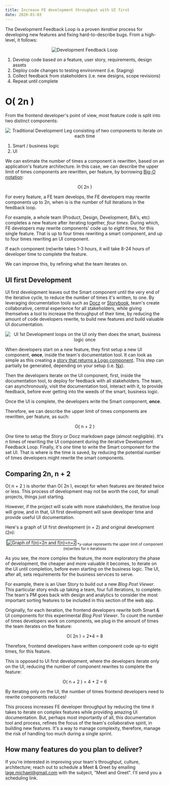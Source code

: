 ```yaml
---
title: Increase FE development throughput with UI first
date: 2020-01-03
---
```


The Development Feedback Loop is a proven *iterative* process for developing new features and fixing hard-to-describe bugs. From a high-level, it follows:

<center>
    <img src="/iterative-development-loop.png" alt="Development Feedback Loop" />
</center>

1. Develop code based on a feature, user story, requirements, design assets
2. Deploy code changes to testing environment (i.e. Staging)
3. Collect feedback from stakeholders (i.e. new designs, scope revisions)
4. Repeat until complete

# O( 2n )

From the frontend developer's point of view, most feature code is split into two distinct components:

<center>
    <img src="/iterative-development-smart-ui-leg-2n.png" alt="Traditional Development Leg consisting of two components to iterate on each time" />
</center>

1. Smart / business logic
2. UI

We can estimate the number of times a component is rewritten, based on an application's feature architecture. In this case, we can describe the upper limit of times components are rewritten, per feature, by borrowing [Big-O notation](https://en.wikipedia.org/wiki/Big_O_notation):

<center>O( 2n )</center>

For every feature, a FE team develops, the FE developers may rewrite components up to 2n, when is is the number of full iterations in the feedback loop.

For example, a whole team (Product, Design, Development, BA's, etc) completes a new feature after iterating together, *four times*. During which, FE developers may rewrite components' code up to *eight times*, for this single feature. That is up to four times rewriting a smart component, and up to four times rewriting an UI component.

If each component (re)write takes 1-3 hours, it will take 8-24 hours of developer time to complete the feature.

We can improve this, by refining what the team iterates on.

## UI first Development

UI first development leaves out the Smart component until the very end of the iterative cycle, to reduce the number of times it's written, to one. By leveraging documentation tools such as [Docz](https://www.docz.site/) or [Storybook](https://storybook.js.org/), team's create collaborative, central experience for all stakeholders, while giving themselves a tool to increase the throughput of their time, by reducing the amount of code developers rewrite, to build new features and build valuable UI documentation.

<center>
    <img src="/ui-first-development-loop.png" alt="UI 1st Development loops on the UI only then does the smart, business logic once" />
</center>

When developers start on a new feature, they first setup a new UI component, **once**, inside the team's documentation tool. It can look as simple as this creating a [story that returns a Logo component](https://github.com/mrWh1te/gardn/blob/master/libs/ui/src/lib/logo/logo.stories.tsx). This step can partially be generated, depending on your setup (i.e. [Nx](https://nx.dev/latest/angular/plugins/storybook/overview#auto-generate-stories)).

Then the developers iterate on the UI component, first, inside the documentation tool, to deploy for feedback with all stakeholders. The team, can asynchronously, visit the documentation tool, interact with it, to provide feedback, before ever getting into the weeds of the smart, business logic.

Once the UI is complete, the developers write the Smart component, **once**.

Therefore, we can describe the upper limit of times components are rewritten, per feature, as such:

<center>O( n + 2 )</center>

*One* time to setup the Story or Docz markdown page (almost negligible). It's *n* times of rewriting the UI component during the iterative Development Feedback Loop. Finally, it's *one* time to write the Smart component for the set UI. That is where is the time is saved, by reducing the potential number of times developers might rewrite the smart components.

## Comparing 2n, n + 2

O( n + 2 ) is shorter than O( 2n ), except for when features are iterated twice or less. This process of development may not be worth the cost, for small projects, things just starting. 

However, if the project will scale with more stakeholders, the iterative loop will grow, and in that, UI first development will save developer time and provide useful UI documentation.

Here's a graph of UI first development (n + 2) and original development (2n):

<center>
    <img src="/graph_2n_versus_n+2.png" alt="Graph of f(n)=2n and f(n)=n+2" style="border: 1px solid black; margin-bottom: 0;" />
    <sub>*y-value represents the upper limit of component (re)writes for n iterations</sub>
</center>

As you see, the more complex the feature, the more exploratory the phase of development, the cheaper and more valuable it becomes, to iterate on the UI until completion, before even starting on the business logic. The UI, after all, sets requirements for the business services to serve.

For example, there is an User Story to build out a new *Blog Post Viewer*. This particular story ends up taking a team, four full iterations, to complete. The team's PM goes back with design and analytics to consider the most important sorting features to be included in this section of the web app.

Originally, for each iteration, the frontend developers rewrite both Smart & UI components for this experimental *Blog Post Viewer*. To count the number of times developers work on components, we plug in the amount of times the team iterates on the feature: 

<center>O( 2n ) = 2*4 = 8</center>

Therefore, frontend developers have written component code up-to eight times, for this feature.

This is opposed to UI first development, where the developers iterate only on the UI, reducing the number of component rewrites to complete the feature:

<center>O( n + 2 ) = 4 + 2 = 6</center>

By iterating only on the UI, the number of times frontend developers need to rewrite components reduces!

This process increases FE developer throughput by reducing the time it takes to iterate on complex features while providing amazing UI documentation. But, perhaps most importantly of all, this documentation tool and process, refines the focus of the team's collaborative spirit, in building new features. It's a way to manage complexity, therefore, manage the risk of handling too much during a single sprint.

## How many features do you plan to deliver?

If you're interested in improving your team's throughput, culture, architecture; reach out to schedule a Meet & Greet by emailing <a href="mailto:lage.michael@gmail.com=Meet and Greet">lage.michael@gmail.com</a> with the subject, "Meet and Greet". I'll send you a scheduling link.